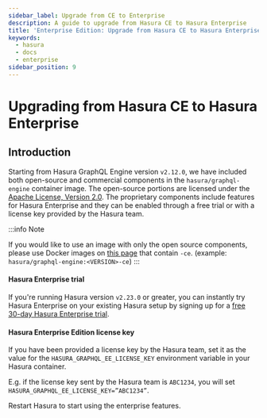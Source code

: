 ```yaml
---
sidebar_label: Upgrade from CE to Enterprise
description: A guide to upgrade from Hasura CE to Hasura Enterprise
title: 'Enterprise Edition: Upgrade from Hasura CE to Hasura Enterprise'
keywords:
  - hasura
  - docs
  - enterprise
sidebar_position: 9
---
```



# Upgrading from Hasura CE to Hasura Enterprise

<ProductBadge self />

## Introduction

Starting from Hasura GraphQL Engine version `v2.12.0`, we have included both open-source and commercial components in
the `hasura/graphql-engine` container image. The open-source portions are licensed under the [Apache License, Version 2.0](https://www.apache.org/licenses/LICENSE-2.0). The proprietary components include features for Hasura Enterprise and they can be enabled through a free trial or with a license key provided by the Hasura team.

:::info Note

If you would
like to use an image with only the open source components, please use Docker images on
[this page](https://hub.docker.com/r/hasura/graphql-engine/tags?page=1&name=-ce) that contain `-ce`. (example:
`hasura/graphql-engine:<VERSION>-ce`)
:::


#### Hasura Enterprise trial

If you're running Hasura version `v2.23.0` or greater, you can instantly try Hasura Enterprise on your existing Hasura setup by signing up for a [free 30-day Hasura Enterprise trial](/enterprise/try-hasura-enterprise-edition.mdx).

#### Hasura Enterprise Edition license key

If you have been provided a license key by the Hasura team, set it as the value for the `HASURA_GRAPHQL_EE_LICENSE_KEY` environment variable in your Hasura container.

E.g. if the license key sent by the Hasura team is `ABC1234`, you will set `HASURA_GRAPHQL_EE_LICENSE_KEY=”ABC1234”`.

Restart Hasura to start using the enterprise features.


